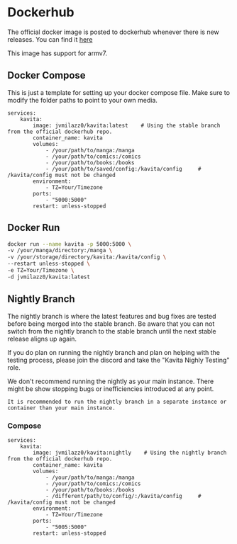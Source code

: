 

# Dockerhub 

The official docker image is posted to dockerhub whenever there is new releases. You can find it [here](https://hub.docker.com/r/jvmilazz0/kavita)

This image has support for armv7. 


## Docker Compose
<Callout type="warning">
	This is just a template for setting up your docker compose file. Make sure to modify the folder paths to point to your own media. 
</Callout>

```docker
services:
    kavita:
        image: jvmilazz0/kavita:latest    # Using the stable branch from the official dockerhub repo.
        container_name: kavita
        volumes:
            - /your/path/to/manga:/manga
            - /your/path/to/comics:/comics
            - /your/path/to/books:/books
            - /your/path/to/saved/config:/kavita/config     # /kavita/config must not be changed
        environment:
            - TZ=Your/Timezone
        ports:
            - "5000:5000"
        restart: unless-stopped
```
## Docker Run

```bash
docker run --name kavita -p 5000:5000 \
-v /your/manga/directory:/manga \
-v /your/storage/directory/kavita:/kavita/config \
--restart unless-stopped \
-e TZ=Your/Timezone \
-d jvmilazz0/kavita:latest
```

## Nightly Branch

The nightly branch is where the latest features and bug fixes are tested before being merged into the stable branch. Be aware that you can not switch from the nightly branch to the stable branch until the next stable release aligns up again. 

If you do plan on running the nightly branch and plan on helping with the testing process, please join the discord and take the "Kavita Nighly Testing" role. 

<Callout type="info">
	We don't recommend running the nightly as your main instance. There might be show stopping bugs or inefficiencies introduced at any point. 

    It is recommended to run the nightly branch in a separate instance or container than your main instance.
</Callout>

### Compose
```docker copy
services:
    kavita:
        image: jvmilazz0/kavita:nightly    # Using the nightly branch from the official dockerhub repo.
        container_name: kavita
        volumes:
            - /your/path/to/manga:/manga
            - /your/path/to/comics:/comics
            - /your/path/to/books:/books
            - /different/path/to/config/:/kavita/config     # /kavita/config must not be changed
        environment:
            - TZ=Your/Timezone
        ports:
            - "5005:5000"
        restart: unless-stopped
```
